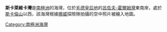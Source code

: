 {{coord|69|41|S|39|23|E|display=title}}

'''斯卡萊維卡灣'''是[[南極洲|南極洲]]的海灣，位於[[毛德皇后地|毛德皇后地]]的[[呂佐夫-霍爾姆灣|呂佐夫-霍爾姆灣]]東南岸，處於[[斯卡倫山|斯卡倫山]]以西，該海灣根據[[挪威|挪威]]探險隊拍攝的空中照片被繪入地圖。

{{Antarctica-geo-stub}}
[[Category:南極洲海灣|Category:南極洲海灣]]
